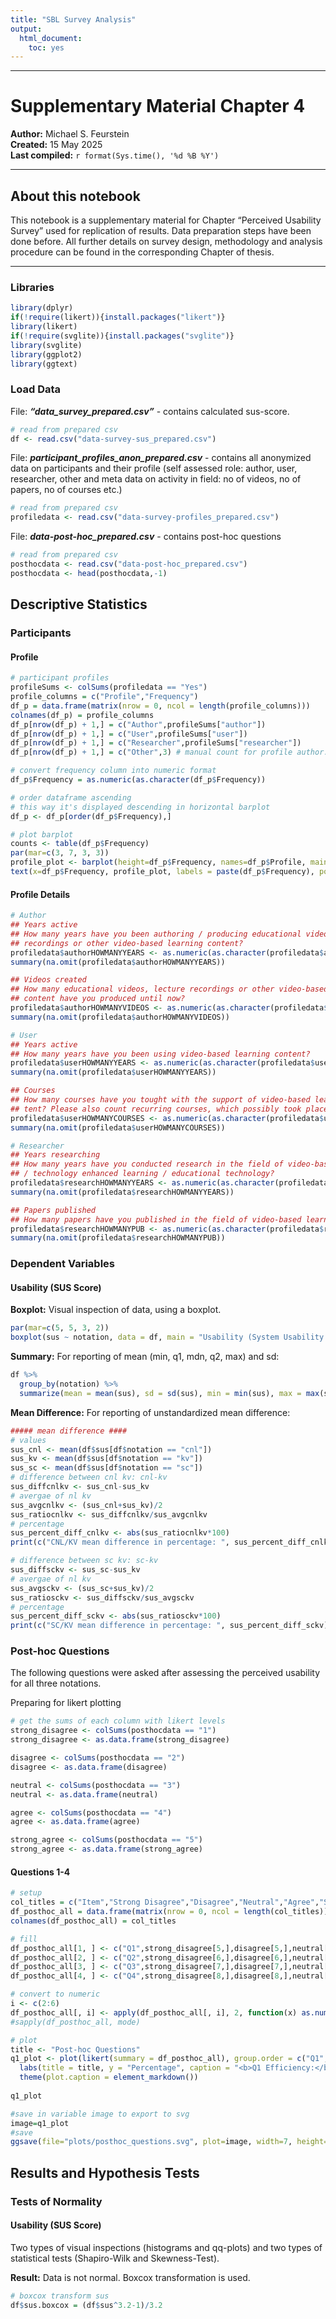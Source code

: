 ```yaml
---
title: "SBL Survey Analysis"
output:
  html_document:
    toc: yes
---
```


------------------------------------------------------------------------

# Supplementary Material Chapter 4

**Author:** Michael S. Feurstein\
**Created:** 15 May 2025\
**Last compiled:** `r format(Sys.time(), '%d %B %Y')`

------------------------------------------------------------------------

## About this notebook

This notebook is a supplementary material for Chapter "Perceived Usability Survey" used for replication of results. Data preparation steps have been done before. All further details on survey design, methodology and analysis procedure can be found in the corresponding Chapter of thesis.

------------------------------------------------------------------------

### Libraries

```r
library(dplyr)
if(!require(likert)){install.packages("likert")}
library(likert)
if(!require(svglite)){install.packages("svglite")}
library(svglite)
library(ggplot2)
library(ggtext)
```

### Load Data

File: ***"data_survey_prepared.csv"*** - contains calculated sus-score.
```r
# read from prepared csv
df <- read.csv("data-survey-sus_prepared.csv")
```

File: ***participant_profiles_anon_prepared.csv*** - contains all anonymized data on participants and their profile (self assessed role: author, user, researcher, other and meta data on activity in field: no of videos, no of papers, no of courses etc.)
```r
# read from prepared csv
profiledata <- read.csv("data-survey-profiles_prepared.csv")
```

File: ***data-post-hoc_prepared.csv*** - contains post-hoc questions
```r
# read from prepared csv
posthocdata <- read.csv("data-post-hoc_prepared.csv")
posthocdata <- head(posthocdata,-1)
```



## Descriptive Statistics

### Participants

#### Profile

```r
# participant profiles
profileSums <- colSums(profiledata == "Yes")
profile_columns = c("Profile","Frequency")
df_p = data.frame(matrix(nrow = 0, ncol = length(profile_columns))) 
colnames(df_p) = profile_columns
df_p[nrow(df_p) + 1,] = c("Author",profileSums["author"])
df_p[nrow(df_p) + 1,] = c("User",profileSums["user"])
df_p[nrow(df_p) + 1,] = c("Researcher",profileSums["researcher"])
df_p[nrow(df_p) + 1,] = c("Other",3) # manual count for profile author:no user:no researcher:no

# convert frequency column into numeric format
df_p$Frequency = as.numeric(as.character(df_p$Frequency))

# order dataframe ascending
# this way it's displayed descending in horizontal barplot
df_p <- df_p[order(df_p$Frequency),] 

# plot barplot
counts <- table(df_p$Frequency)
par(mar=c(3, 7, 3, 3))
profile_plot <- barplot(height=df_p$Frequency, names=df_p$Profile, main="Participant Profiles", horiz=T,las=1,xlim=c(0,50),width = c(2,2,2,2,2))
text(x=df_p$Frequency, profile_plot, labels = paste(df_p$Frequency), pos=4, offset=0.3, xpd=T)
```

#### Profile Details

```r
# Author 
## Years active
## How many years have you been authoring / producing educational videos, lecture
## recordings or other video-based learning content?
profiledata$authorHOWMANYYEARS <- as.numeric(as.character(profiledata$authorHOWMANYYEARS))
summary(na.omit(profiledata$authorHOWMANYYEARS))

## Videos created 
## How many educational videos, lecture recordings or other video-based learning
## content have you produced until now?
profiledata$authorHOWMANYVIDEOS <- as.numeric(as.character(profiledata$authorHOWMANYVIDEOS))
summary(na.omit(profiledata$authorHOWMANYVIDEOS))

# User 
## Years active
## How many years have you been using video-based learning content?
profiledata$userHOWMANYYEARS <- as.numeric(as.character(profiledata$userHOWMANYYEARS))
summary(na.omit(profiledata$userHOWMANYYEARS))

## Courses
## How many courses have you tought with the support of video-based learning con-
## tent? Please also count recurring courses, which possibly took place each semester.
profiledata$userHOWMANYCOURSES <- as.numeric(as.character(profiledata$userHOWMANYCOURSES))
summary(na.omit(profiledata$userHOWMANYCOURSES))

# Researcher
## Years researching
## How many years have you conducted research in the field of video-based learning
## / technology enhanced learning / educational technology?
profiledata$researchHOWMANYYEARS <- as.numeric(as.character(profiledata$researchHOWMANYYEARS))
summary(na.omit(profiledata$researchHOWMANYYEARS))

## Papers published
## How many papers have you published in the field of video-based learning? 
profiledata$researchHOWMANYPUB <- as.numeric(as.character(profiledata$researchHOWMANYPUB))
summary(na.omit(profiledata$researchHOWMANYPUB))
```



### Dependent Variables

#### Usability (SUS Score)

**Boxplot:** Visual inspection of data, using a boxplot.
```r
par(mar=c(5, 5, 3, 2))
boxplot(sus ~ notation, data = df, main = "Usability (System Usability Scale)", xlab = "Notation", ylab = "SUS score", names = c("CNL","KV","SC"))
```

**Summary:** For reporting of mean (min, q1, mdn, q2, max) and sd:
```r
df %>%
  group_by(notation) %>%
  summarize(mean = mean(sus), sd = sd(sus), min = min(sus), max = max(sus), med = median(sus), q1 = quantile(sus, 0.25), q3 = quantile(sus, 0.75))
```

**Mean Difference:** For reporting of unstandardized mean difference:
```r
##### mean difference ####
# values
sus_cnl <- mean(df$sus[df$notation == "cnl"])
sus_kv <- mean(df$sus[df$notation == "kv"])
sus_sc <- mean(df$sus[df$notation == "sc"])
# difference between cnl kv: cnl-kv
sus_diffcnlkv <- sus_cnl-sus_kv
# avergae of nl kv
sus_avgcnlkv <- (sus_cnl+sus_kv)/2
sus_ratiocnlkv <- sus_diffcnlkv/sus_avgcnlkv
# percentage
sus_percent_diff_cnlkv <- abs(sus_ratiocnlkv*100)
print(c("CNL/KV mean difference in percentage: ", sus_percent_diff_cnlkv))

# difference between sc kv: sc-kv
sus_diffsckv <- sus_sc-sus_kv
# avergae of nl kv
sus_avgsckv <- (sus_sc+sus_kv)/2
sus_ratiosckv <- sus_diffsckv/sus_avgsckv
# percentage
sus_percent_diff_sckv <- abs(sus_ratiosckv*100)
print(c("SC/KV mean difference in percentage: ", sus_percent_diff_sckv))
```

### Post-hoc Questions

The following questions were asked after assessing the perceived usability for all three notations.

Preparing for likert plotting
```r
# get the sums of each column with likert levels
strong_disagree <- colSums(posthocdata == "1")
strong_disagree <- as.data.frame(strong_disagree)

disagree <- colSums(posthocdata == "2")
disagree <- as.data.frame(disagree)

neutral <- colSums(posthocdata == "3")
neutral <- as.data.frame(neutral)

agree <- colSums(posthocdata == "4")
agree <- as.data.frame(agree)

strong_agree <- colSums(posthocdata == "5")
strong_agree <- as.data.frame(strong_agree)
```

#### Questions 1-4

```r
# setup 
col_titles = c("Item","Strong Disagree","Disagree","Neutral","Agree","Strong Agree")
df_posthoc_all = data.frame(matrix(nrow = 0, ncol = length(col_titles))) 
colnames(df_posthoc_all) = col_titles

# fill
df_posthoc_all[1, ] <- c("Q1",strong_disagree[5,],disagree[5,],neutral[5,],agree[5,],strong_agree[5,])
df_posthoc_all[2, ] <- c("Q2",strong_disagree[6,],disagree[6,],neutral[6,],agree[6,],strong_agree[6,])
df_posthoc_all[3, ] <- c("Q3",strong_disagree[7,],disagree[7,],neutral[7,],agree[7,],strong_agree[7,])
df_posthoc_all[4, ] <- c("Q4",strong_disagree[8,],disagree[8,],neutral[8,],agree[8,],strong_agree[8,])

# convert to numeric
i <- c(2:6)  
df_posthoc_all[, i] <- apply(df_posthoc_all[, i], 2, function(x) as.numeric(as.character(x)))
#sapply(df_posthoc_all, mode)

# plot
title <- "Post-hoc Questions"
q1_plot <- plot(likert(summary = df_posthoc_all), group.order = c("Q1", "Q2", "Q3", "Q4")) +
  labs(title = title, y = "Percentage", caption = "<b>Q1 Efficiency:</b> Do you agree with the statement that a text-based approach could be more efficient?<br><b>Q2 Effectiveness:</b> Do you agree with the statement that a text-based approach could be more effective?<br><b>Q3 Textual notation as a first step:</b> Could you imagine using a textual notation as a starting point to sketch out<br>the main structure of a learning module in order to continue editing in a graphical user interface (GUI)?<br><b>Q4 Textual notation combined with GUI:</b> Could you imagine using a textual notation in combination with<br>an editing environment in a graphical user interface (GUI), allowing you to refine and switch between<br>textual notation and GUI representation?") +
  theme(plot.caption = element_markdown())
  
q1_plot

#save in variable image to export to svg
image=q1_plot
#save
ggsave(file="plots/posthoc_questions.svg", plot=image, width=7, height=5)
```

## Results and Hypothesis Tests

### Tests of Normality

#### Usability (SUS Score)

Two types of visual inspections (histograms and qq-plots) and two types of statistical tests (Shapiro-Wilk and Skewness-Test).

**Result:** Data is not normal. Boxcox transformation is used.

```r
# boxcox transform sus
df$sus.boxcox = (df$sus^3.2-1)/3.2
```

